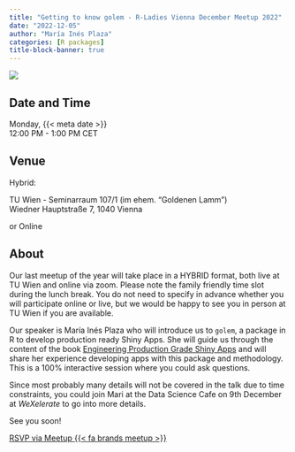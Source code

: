 ```yaml
---
title: "Getting to know golem - R-Ladies Vienna December Meetup 2022"
date: "2022-12-05"
author: "María Inés Plaza"
categories: [R packages]
title-block-banner: true
---
```


![](202212.avif){fig-alt="Flyer for the R-Ladies Vienna December 2022 event. All information described is available in the main text below."}

## Date and Time

Monday, {{< meta date >}}  
12:00 PM - 1:00 PM CET

## Venue

Hybrid:

TU Wien - Seminarraum 107/1 (im ehem. "Goldenen Lamm")  
Wiedner Hauptstraße 7, 1040 Vienna
  
or Online

## About

Our last meetup of the year will take place in a HYBRID format, both live at TU Wien and online via zoom. Please note the family friendly time slot during the lunch break. You do not need to specify in advance whether you will participate online or live, but we would be happy to see you in person at TU Wien if you are available.

Our speaker is María Inés Plaza who will introduce us to `golem`, a package in R to develop production ready Shiny Apps. She will guide us through the content of the book [Engineering Production Grade Shiny Apps](https://engineering-shiny.org/index.html) and will share her experience developing apps with this package and methodology. This is a 100% interactive session where you could ask questions.

Since most probably many details will not be covered in the talk due to time constraints, you could join Mari at the Data Science Cafe on 9th December at *WeXelerate* to go into more details.

See you soon!

[RSVP via Meetup {{< fa brands meetup >}}](https://www.meetup.com/rladies-vienna/events/289662721){.btn .btn-outline-primary .rsvp}
